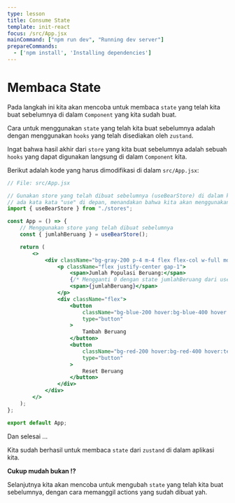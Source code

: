 ```yaml
---
type: lesson
title: Consume State
template: init-react
focus: /src/App.jsx
mainCommand: ["npm run dev", "Running dev server"]
prepareCommands:
  - ['npm install', 'Installing dependencies']
---
```


# Membaca State

Pada langkah ini kita akan mencoba untuk membaca `state` yang telah kita buat sebelumnya di dalam `Component` yang kita sudah buat.

Cara untuk menggunakan `state` yang telah kita buat sebelumnya adalah dengan menggunakan `hooks` yang telah disediakan oleh `zustand`.

Ingat bahwa hasil akhir dari `store` yang kita buat sebelumnya adalah sebuah `hooks` yang dapat digunakan langsung di dalam `Component` kita.

Berikut adalah kode yang harus dimodifikasi di dalam `src/App.jsx`:

```jsx
// File: src/App.jsx

// Gunakan store yang telah dibuat sebelumnya (useBearStore) di dalam komponen App
// ada kata kata "use" di depan, menandakan bahwa kita akan menggunakan store tersebut sebagai hooks
import { useBearStore } from "./stores";

const App = () => {
	// Menggunakan store yang telah dibuat sebelumnya
	const { jumlahBeruang } = useBearStore();

	return (
		<>
			<div className="bg-gray-200 p-4 m-4 flex flex-col w-full md:w-1/2 lg:w-1/3 gap-4">
				<p className="flex justify-center gap-1">
					<span>Jumlah Populasi Beruang:</span>
					{/* Mengganti 0 dengan state jumlahBeruang dari useBearStore */}
					<span>{jumlahBeruang}</span>
				</p>
				<div className="flex">
					<button
						className="bg-blue-200 hover:bg-blue-400 hover:text-white mx-auto py-2 px-4 rounded transition-colors duration-300"
						type="button"
					>
						Tambah Beruang
					</button>
					<button
						className="bg-red-200 hover:bg-red-400 hover:text-white mx-auto py-2 px-4 rounded transition-colors duration-300"
						type="button"
					>
						Reset Beruang
					</button>
				</div>
			</div>
		</>
	);
};

export default App;
```

Dan selesai ...

Kita sudah berhasil untuk membaca `state` dari `zustand` di dalam aplikasi kita.

**Cukup mudah bukan !?**

Selanjutnya kita akan mencoba untuk mengubah `state` yang telah kita buat sebelumnya, dengan cara memanggil actions yang sudah dibuat yah.